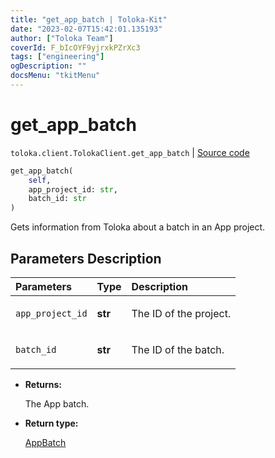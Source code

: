 ```yaml
---
title: "get_app_batch | Toloka-Kit"
date: "2023-02-07T15:42:01.135193"
author: ["Toloka Team"]
coverId: F_bIcOYF9yjrxkPZrXc3
tags: ["engineering"]
ogDescription: ""
docsMenu: "tkitMenu"
---
```


# get_app_batch
`toloka.client.TolokaClient.get_app_batch` | [Source code](https://github.com/Toloka/toloka-kit/blob/v1.1.3/src/client/__init__.py#L3925)

```python
get_app_batch(
    self,
    app_project_id: str,
    batch_id: str
)
```

Gets information from Toloka about a batch in an App project.

## Parameters Description

| Parameters | Type | Description |
| :----------| :----| :-----------|
`app_project_id`|**str**|<p>The ID of the project.</p>
`batch_id`|**str**|<p>The ID of the batch.</p>

* **Returns:**

  The App batch.

* **Return type:**

  [AppBatch](/docs-new/toloka-kit/reference/toloka.client.app.AppBatch)
